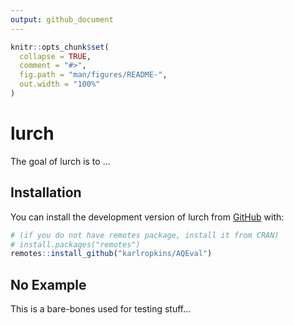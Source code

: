 ```yaml
---
output: github_document
---
```


<!-- README.md is generated from README.Rmd. Please edit that file -->

```r
knitr::opts_chunk$set(
  collapse = TRUE,
  comment = "#>",
  fig.path = "man/figures/README-",
  out.width = "100%"
)
```

# lurch

<!-- badges: start -->
<!-- badges: end -->

The goal of lurch is to ...

## Installation

You can install the development version of lurch from [GitHub](https://github.com/) with:

``` r
# (if you do not have remotes package, install it from CRAN) 
# install.packages("remotes")
remotes::install_github("karlropkins/AQEval") 
```

## No Example

This is a bare-bones used for testing stuff...

